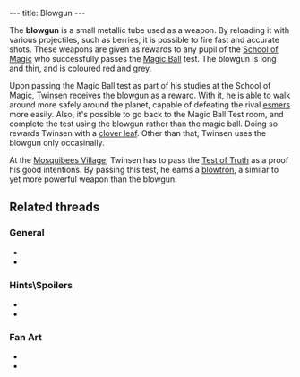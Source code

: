 ---
title: Blowgun
---

{{Infobox Item
 |image=Blowgun.gif
 |type=weapon
 |critical=acquired
 |magical=no
 |unique=yes
 |lba1=
 |lba2=yes
 |upgrades=yes
 |rowposition=1
 |columnposition=3
 |effect=none
 |effectamount=
 |purpose=
 |combattype=enemies
 |powerlevel=green
 |rate=high
 |range=Medium
 |damage=Little
}}

The '''blowgun''' is a small metallic tube used as a weapon. By reloading it with various projectiles, such as berries, it is possible to fire fast and accurate shots. These weapons are given as rewards to any pupil of the [[School of Magic]] who successfully passes the [[Magic Ball]] test. The blowgun is long and thin, and is coloured red and grey.

Upon passing the Magic Ball test as part of his studies at the School of Magic, [[Twinsen]] receives the blowgun as a reward. With it, he is able to walk around more safely around the planet, capable of defeating the rival [[esmers]] more easily. Also, it's possible to go back to the Magic Ball Test room, and complete the test using the blowgun rather than the magic ball. Doing so rewards Twinsen with a [[clover leaf]]. Other than that, Twinsen uses the blowgun only occasinally.

At the [[Mosquibees Village]], Twinsen has to pass the [[Test of Truth]] as a proof his good intentions. By passing this test, he earns a [[blowtron]], a similar to yet more powerful weapon than the blowgun.

==Related threads==
===General===
* {{thread|id=6054|title=Blowgun}}
* {{thread|id=2770|title=Seen this little thingamijing b4? (LBA2)}}

===Hints\Spoilers===
* {{thread|id=6848|title=Invisable Blowgun}}
* {{thread|id=880|title=You know the rain thingie, how about this?}}

===Fan Art===
* {{thread|id=11287|title=Twinsen}}
* {{thread|id=4645|title=pictures!}}